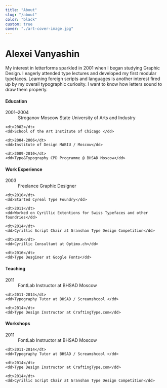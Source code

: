 ```yaml
---
title: "About"
slug: "/about"
color: "black"
custom: true
cover: "./art-cover-image.jpg"
---
```



<div style={{ margin: `0 auto`, maxWidth: `70ch`, padding: `2rem` }}>

<h1 data-testid="page-title">Alexei Vanyashin</h1>

<p>
My interest in letterforms sparkled in 2001 when I began studying Graphic Design. I eagerly attended type lectures and developed my first modular typefaces.
Learning foreign scripts and languages is another interest fired up by my overall typographic curiosity. I want to know how letters sound to draw them properly.
</p>


<h4>Education</h4>

<dl>
    <dt>2001–2004</dt>
    <dd>Stroganov Moscow State University of Arts and Industry</dd>

    <dt>2002</dt>
    <dd>School of the Art Institute of Chicago </dd>

    <dt>2004-2006</dt>
    <dd>Institute of Design MABIU / Moscow</dd>

    <dt>2009-2010</dt>
    <dd>Type&Typography CPD Programme @ BHSAD Moscow</dd>
</dl>

<h4>Work Experience</h4>

<dl>
    <dt>2003</dt>
    <dd>Freelance Graphic Designer</dd>

    <dt>2010</dt>
    <dd>Started Cyreal Type Foundry</dd>

    <dt>2011</dt>
    <dd>Worked on Cyrillic Extentions for Swiss Typefaces and other foundries</dd>

    <dt>2014</dt>
    <dd>Cyrillic Script Chair at Granshan Type Design Competition</dd>

    <dt>2016</dt>
    <dd>Cyrillic Consultant at Optimo.ch</dd>

    <dt>2016</dt>
    <dd>Type Desginer at Google Fonts</dd>
</dl>


<h4>Teaching</h4>

<dl>
    <dt>2011</dt>
    <dd>FontLab Instructor at BHSAD Moscow</dd>

    <dt>2011-2014</dt>
    <dd>Typography Tutor at BHSAD / Screamshcool </dd>

    <dt>2014</dt>
    <dd>Type Design Instructor at CraftingType.com</dd>

</dl>


<h4>Workshops</h4>

<dl>
    <dt>2011</dt>
    <dd>FontLab Instructor at BHSAD Moscow</dd>

    <dt>2011-2014</dt>
    <dd>Typography Tutor at BHSAD / Screamshcool </dd>

    <dt>2014</dt>
    <dd>Type Design Instructor at CraftingType.com</dd>

    <dt>2014</dt>
    <dd>Cyrillic Script Chair at Granshan Type Design Competition</dd>

</dl>


</div>